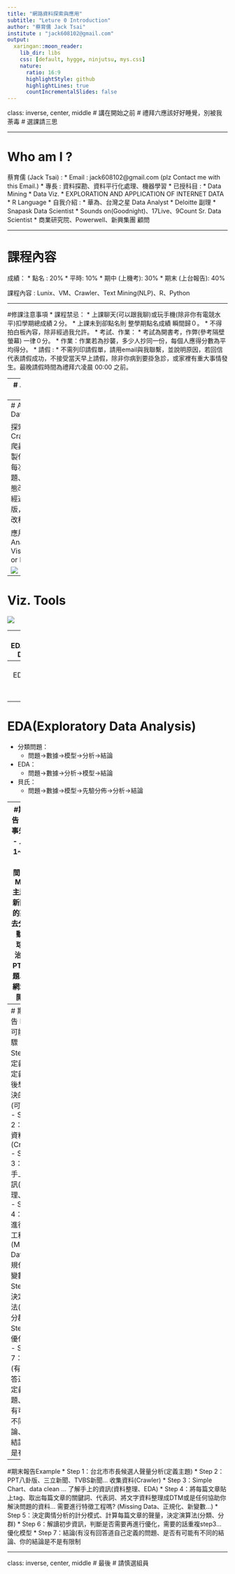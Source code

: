 ```yaml
---
title: "網路資料探索與應用"
subtitle: "Leture 0 Introduction"
author: "蔡育儒 Jack Tsai"
institute : "jack608102@gmail.com"
output:
  xaringan::moon_reader:
    lib_dir: libs
    css: [default, hygge, ninjutsu, mys.css]
    nature:
      ratio: 16:9
      highlightStyle: github
      highlightLines: true
      countIncrementalSlides: false
---
```


class: inverse, center, middle
# 講在開始之前
# 禮拜六應該好好睡覺，別被我荼毒
# 選課請三思

---

# Who am I ? 
蔡育儒 (Jack Tsai) : 
  * Email : jack608102@gmail.com (plz Contact me with this Email.)
  * 專長 : 資料探勘、資料平行化處理、機器學習
  * 已授科目 : 
    * Data Mining 
    * Data Viz. 
    * EXPLORATION AND APPLICATION OF INTERNET DATA
    * R Language
  * 自我介紹 : 
    * 華為、台灣之星 Data Analyst
    * Deloitte 副理
    * Snapask Data Scientist
    * Sounds on(Goodnight)、17Live、9Count Sr. Data Scientist
    * 商業研究院、Powerwell、新興集團 顧問
    


---

# 課程內容

成績：
  * 點名 : 20% 
  * 平時: 10%
  * 期中 (上機考): 30%
  * 期末 (上台報告): 40%

課程內容 :
Lunix、VM、Crawler、Text Mining(NLP)、R、Python

---

#修課注意事項
* 課程禁忌：
  * 上課聊天(可以跟我聊)或玩手機(除非你有電競水平)扣學期總成績２分。
  * 上課未到卻點名則 整學期點名成績 瞬間歸０。
  * 不得拍白板內容，除非經過我允許。
* 考試、作業：
  * 考試為開書考，作弊(參考隔壁螢幕) 一律０分。
  * 作業：作業若為抄襲，多少人抄同一份，每個人應得分數為平均得分。
* 請假 :
  * 不需列印請假單，請用email與我聯繫，並說明原因，若回信代表請假成功，不接受當天早上請假，除非你病到要掛急診，或家裡有重大事情發生。最晚請假時間為禮拜六凌晨 00:00 之前。
  

---
# All about Data

Open Data：
任何人可以取得的公開資訊

* 一般而言：通常由政府單位提供的結構或非結構資訊
 ex:內政部地理資訊系統(提供經緯度與地址互轉)、商業司(公司行號的公開資訊)
Issue:正確性?一致性? 可用性?

* 廣義：網路上任何使用者『看』的到的資訊
Issue:使用的界線?規範?

---
# All about Data

探索：Crawler -> 爬蟲
常需客製化處理、每次的主題、網站型態改變，或經過網站改版，就須更改程式。

應用：Analysis or Visualization or Mining

![](./Leture-0_files/p1.png)

---

# Viz. Tools

![](./Leture-0_files/p2.png)

---
# EDA(Exploratory Data Analysis)

* Tukey『統計應該是科學，而非數學』
* 主張數學的假設，需要Data加以驗整才可行。
* Goal：Get a general sense of the data
  - You should always look at every variable
* 通常會考慮交互作用跟視覺化
  - 檢測異常值
  - 測試假設
  - 識別有用的欄位(快速了解是否需要轉換) ex box-cox 

---
# EDA(Exploratory Data Analysis)

.center[![](./Leture-0_files/p3.png)]

---

# EDA(Exploratory Data Analysis)
* 分類問題：
	- 問題→數據→模型→分析→結論
* EDA：
	- 問題→數據→分析→模型→結論
* 貝氏：
	- 問題→數據→模型→先驗分佈→分析→結論

---
#期末報告
* 請先事先準備:
  - 人數：1~2人
  - 時間:7~10 Mins 
  - 主題：某新聞網站的某主題去分析(運動、籃球、政治…)、PTT某主題、政府網站的公開資訊

---
# 期末報告 Hint
* 可能的步驟：
  - Step 1：定義主題
    定義主題後想要解決的問題(可測量)
  - Step 2：收集資料(Crawler)
  - Step 3：了解手上的資訊(資料整理、EDA)
  - Step 4：需要進行特徵工程嗎? (Missing Data、正規化、新變數…)
  - Step 5：決定演算法(分類、分群)
  - Step 6：優化模型
  - Step 7：結論(有沒有回答道自己定義的問題、是否有可能有不同的結論、你的結論是不是有限制

---
#期末報告Example
* Step 1：台北市市長候選人聲量分析(定義主題)
* Step 2：PPT八卦版、三立新聞、TVBS新聞... 收集資料(Crawler)
* Step 3：Simple Chart、data clean ... 了解手上的資訊(資料整理、EDA)
* Step 4：將每篇文章貼上tag、取出每篇文章的關鍵詞、代表詞、將文字資料整理成DTM或是任何協助你解決問題的資料...  需要進行特徵工程嗎? (Missing Data、正規化、新變數…)
* Step 5：決定輿情分析的計分模式、計算每篇文章的聲量，決定演算法(分類、分群)
* Step 6：解讀初步資訊，判斷是否需要再進行優化，需要的話重複step3... 優化模型
* Step 7：結論(有沒有回答道自己定義的問題、是否有可能有不同的結論、你的結論是不是有限制

---
class: inverse, center, middle
# 最後
# 請慎選組員





